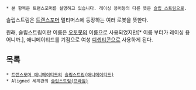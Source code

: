  * 본 항목은 트랜스포머를 설명하고 있습니다. 레이싱 용어등의 다른 뜻은 [[슬립 스트림]]으로.

슬립스트림은 [[트랜스포머]] 멀티머스에 등장하는 여러 로봇을 뜻한다.

원래, 슬립스트림이란 이름은 [[오토봇]]의 이름으로 사용되었지만[* 이름 부터가 레이싱 용어니까.], 애니메이티드를 기점으로 여성 [[디셉티콘]]으로 사용하게 된다.

== 목록 ==
 * [[트랜스포머 애니메이티드]]의 [[슬립스트림(애니메이티드)]]
 * Aligned 세계관의 [[슬립스트림(프라임)]]

